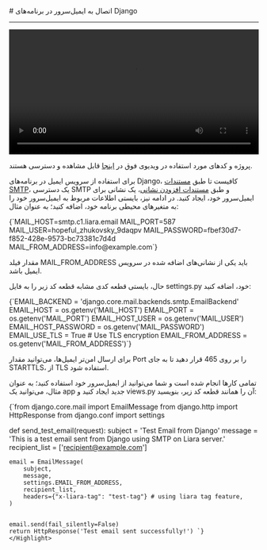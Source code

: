 

<Layout>
<Head>
<title>مستندات اتصال به ایمیل سرور در Django - لیارا</title>
</Head>
# اتصال به ایمیل‌سرور در برنامه‌های Django
<hr className="mb-2" />

<video
  src="https://files.liara.ir/liara/django/django-email-server.mp4"
  controls="controls"
  className="block w-full"
  width="100%"
/>

<div className="h-2" />
<Alert variant="success">
<p>
پروژه و کدهای مورد استفاده در ویدیوی فوق در <a href="https://github.com/liara-cloud/django-getting-started/tree/email-server" className="text-[#2196f3] ">اینجا</a> قابل مشاهده و دسترسی هستند.
</p>
</Alert>

برای استفاده از سرویس ایمیل در برنامه‌های Django، کافیست
تا طبق <a href="/email-server/how-tos/add-smtp-user" className="text-[#2196f3] ">مستندات SMTP</a>، یک دسترسی SMTP و طبق <a href="/email-server/how-tos/add-account" className="text-[#2196f3] ">مستندات افزودن نشانی</a>، یک نشانی برای ایمیل‌سرور خود، ایجاد کنید.
در ادامه نیز، بایستی 
اطلاعات مربوط به ایمیل‌سرور خود را 
به متغیرهای محیطی برنامه خود، اضافه کنید؛ به عنوان مثال:

<div className="h-2" />
<div dir='ltr'>
    <Highlight className="bash">
        {`MAIL_HOST=smtp.c1.liara.email
MAIL_PORT=587
MAIL_USER=hopeful_zhukovsky_9daqpv
MAIL_PASSWORD=fbef30d7-f852-428e-9573-bc73381c7d4d
MAIL_FROM_ADDRESS=info@example.com`}
    </Highlight>
</div>
<div className="h-2" />
<Alert variant='info'>
<p>
مقدار فیلد <Important>MAIL_FROM_ADDRESS</Important> باید یکی از نشانی‌های اضافه شده در سرویس ایمیل باشد.
</p>
</Alert>

حال، بایستی قطعه کدی مشابه قطعه کد زیر را به فایل <Important>settings.py</Important> خود، اضافه کنید:
<div className="h-2" />
<div dir='ltr'>
    <Highlight className="py">
        {`EMAIL_BACKEND = 'django.core.mail.backends.smtp.EmailBackend'
EMAIL_HOST = os.getenv('MAIL_HOST')
EMAIL_PORT = os.getenv('MAIL_PORT')
EMAIL_HOST_USER = os.getenv('MAIL_USER')
EMAIL_HOST_PASSWORD = os.getenv('MAIL_PASSWORD')
EMAIL_USE_TLS = True  # Use TLS encryption
EMAIL_FROM_ADDRESS = os.getenv('MAIL_FROM_ADDRESS')`}
    </Highlight>
</div>
<div className="h-2" />
<Alert variant='info'>
<p>
برای ارسال امن‌تر ایمیل‌ها، می‌توانید مقدار Port را بر روی 465 قرار دهید تا
به جای STARTTLS، از TLS استفاده شود. 
</p>
</Alert>



تمامی کارها انجام شده است و شما می‌توانید از ایمیل‌سرور خود استفاده کنید؛ به عنوان مثال، می‌توانید یک app جدید ایجاد 
کنید و <Important>views.py</Important> آن را همانند قطعه کد زیر، بنویسید: 

<div className="h-2" />
<div dir='ltr'>
    <Highlight className="py">
        {`from django.core.mail import EmailMessage
from django.http import HttpResponse
from django.conf import settings

def send_test_email(request):
    subject = 'Test Email from Django'
    message = 'This is a test email sent from Django using SMTP on Liara server.'
    recipient_list = ['recipient@example.com']
    
    email = EmailMessage(
        subject,
        message,
        settings.EMAIL_FROM_ADDRESS,
        recipient_list,
        headers={"x-liara-tag": "test-tag"} # using liara tag feature,
    )

    
    email.send(fail_silently=False)
    return HttpResponse('Test email sent successfully!') `}
    </Highlight>
</div>
<div className="h-2" />

</Layout>